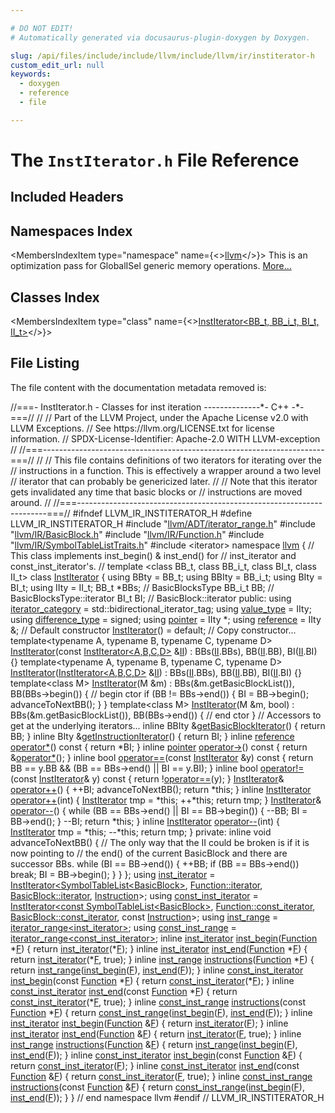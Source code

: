 ```yaml
---

# DO NOT EDIT!
# Automatically generated via docusaurus-plugin-doxygen by Doxygen.

slug: /api/files/include/include/llvm/include/llvm/ir/institerator-h
custom_edit_url: null
keywords:
  - doxygen
  - reference
  - file

---
```





# The `InstIterator.h` File Reference

<DoxygenPage pluginConfig={pluginConfig}>



## Included Headers

<IncludesList>
<IncludesListItem
  filePath="llvm/ADT/iterator_range.h"
  permalink="/docs/api/files/include/include/llvm/include/llvm/adt/iterator-range-h"
  isLocal="true" />
<IncludesListItem
  filePath="llvm/IR/BasicBlock.h"
  permalink="/docs/api/files/include/include/llvm/include/llvm/ir/basicblock-h"
  isLocal="true" />
<IncludesListItem
  filePath="llvm/IR/Function.h"
  permalink="/docs/api/files/include/include/llvm/include/llvm/ir/function-h"
  isLocal="true" />
<IncludesListItem
  filePath="llvm/IR/SymbolTableListTraits.h"
  permalink="/docs/api/files/include/include/llvm/include/llvm/ir/symboltablelisttraits-h"
  isLocal="true" />
<IncludesListItem
  filePath="iterator"
  permalink=""
  isLocal="false" />
</IncludesList>

## Namespaces Index

<MembersIndex>

<MembersIndexItem
  type="namespace"
  name={<><a href="/docs/api/namespaces/llvm">llvm</a></>}>
This is an optimization pass for GlobalISel generic memory operations. <a href="/docs/api/namespaces/llvm/#details">More...</a>
</MembersIndexItem>

</MembersIndex>

## Classes Index

<MembersIndex>

<MembersIndexItem
  type="class"
  name={<><a href="/docs/api/classes/llvm/institerator">InstIterator&lt;BB_t, BB_i_t, BI_t, II_t&gt;</a></>}>
</MembersIndexItem>

</MembersIndex>


## File Listing

The file content with the documentation metadata removed is:

<ProgramListing>

<Link id="l00001" /><CodeLine lineNumber="1"><span class="doxyHighlightComment">//===- InstIterator.h - Classes for inst iteration --------------&#42;- C++ -&#42;-===//</span></CodeLine>
<Link id="l00002" /><CodeLine lineNumber="2"><span class="doxyHighlightComment">//</span></CodeLine>
<Link id="l00003" /><CodeLine lineNumber="3"><span class="doxyHighlightComment">// Part of the LLVM Project, under the Apache License v2.0 with LLVM Exceptions.</span></CodeLine>
<Link id="l00004" /><CodeLine lineNumber="4"><span class="doxyHighlightComment">// See https://llvm.org/LICENSE.txt for license information.</span></CodeLine>
<Link id="l00005" /><CodeLine lineNumber="5"><span class="doxyHighlightComment">// SPDX-License-Identifier: Apache-2.0 WITH LLVM-exception</span></CodeLine>
<Link id="l00006" /><CodeLine lineNumber="6"><span class="doxyHighlightComment">//</span></CodeLine>
<Link id="l00007" /><CodeLine lineNumber="7"><span class="doxyHighlightComment">//===----------------------------------------------------------------------===//</span></CodeLine>
<Link id="l00008" /><CodeLine lineNumber="8"><span class="doxyHighlightComment">//</span></CodeLine>
<Link id="l00009" /><CodeLine lineNumber="9"><span class="doxyHighlightComment">// This file contains definitions of two iterators for iterating over the</span></CodeLine>
<Link id="l00010" /><CodeLine lineNumber="10"><span class="doxyHighlightComment">// instructions in a function.  This is effectively a wrapper around a two level</span></CodeLine>
<Link id="l00011" /><CodeLine lineNumber="11"><span class="doxyHighlightComment">// iterator that can probably be genericized later.</span></CodeLine>
<Link id="l00012" /><CodeLine lineNumber="12"><span class="doxyHighlightComment">//</span></CodeLine>
<Link id="l00013" /><CodeLine lineNumber="13"><span class="doxyHighlightComment">// Note that this iterator gets invalidated any time that basic blocks or</span></CodeLine>
<Link id="l00014" /><CodeLine lineNumber="14"><span class="doxyHighlightComment">// instructions are moved around.</span></CodeLine>
<Link id="l00015" /><CodeLine lineNumber="15"><span class="doxyHighlightComment">//</span></CodeLine>
<Link id="l00016" /><CodeLine lineNumber="16"><span class="doxyHighlightComment">//===----------------------------------------------------------------------===//</span></CodeLine>
<Link id="l00017" /><CodeLine lineNumber="17"></CodeLine>
<Link id="l00018" /><CodeLine lineNumber="18"><span class="doxyHighlightPreprocessor">#ifndef LLVM&#95;IR&#95;INSTITERATOR&#95;H</span></CodeLine>
<Link id="l00019" /><CodeLine lineNumber="19"><span class="doxyHighlightPreprocessor">#define LLVM&#95;IR&#95;INSTITERATOR&#95;H</span></CodeLine>
<Link id="l00020" /><CodeLine lineNumber="20"></CodeLine>
<Link id="l00021" /><CodeLine lineNumber="21"><span class="doxyHighlightPreprocessor">#include &quot;<a href="/docs/api/files/include/include/llvm/include/llvm/adt/iterator-range-h">llvm/ADT/iterator&#95;range.h</a>&quot;</span></CodeLine>
<Link id="l00022" /><CodeLine lineNumber="22"><span class="doxyHighlightPreprocessor">#include &quot;<a href="/docs/api/files/include/include/llvm/include/llvm/ir/basicblock-h">llvm/IR/BasicBlock.h</a>&quot;</span></CodeLine>
<Link id="l00023" /><CodeLine lineNumber="23"><span class="doxyHighlightPreprocessor">#include &quot;<a href="/docs/api/files/include/include/llvm/include/llvm/ir/function-h">llvm/IR/Function.h</a>&quot;</span></CodeLine>
<Link id="l00024" /><CodeLine lineNumber="24"><span class="doxyHighlightPreprocessor">#include &quot;<a href="/docs/api/files/include/include/llvm/include/llvm/ir/symboltablelisttraits-h">llvm/IR/SymbolTableListTraits.h</a>&quot;</span></CodeLine>
<Link id="l00025" /><CodeLine lineNumber="25"><span class="doxyHighlightPreprocessor">#include &lt;iterator&gt;</span></CodeLine>
<Link id="l00026" /><CodeLine lineNumber="26"></CodeLine>
<Link id="l00027" /><CodeLine lineNumber="27"><span class="doxyHighlightKeyword">namespace </span><span class="doxyHighlight"><a href="/docs/api/namespaces/llvm">llvm</a> &#123;</span></CodeLine>
<Link id="l00028" /><CodeLine lineNumber="28"></CodeLine>
<Link id="l00029" /><CodeLine lineNumber="29"><span class="doxyHighlightComment">// This class implements inst&#95;begin() &amp; inst&#95;end() for</span></CodeLine>
<Link id="l00030" /><CodeLine lineNumber="30"><span class="doxyHighlightComment">// inst&#95;iterator and const&#95;inst&#95;iterator&#39;s.</span></CodeLine>
<Link id="l00031" /><CodeLine lineNumber="31"><span class="doxyHighlightComment">//</span></CodeLine>
<Link id="l00032" /><CodeLine lineNumber="32" lineLink="/docs/api/classes/llvm/institerator"><span class="doxyHighlightKeyword">template</span><span class="doxyHighlight"> &lt;</span><span class="doxyHighlightKeyword">class</span><span class="doxyHighlight"> BB&#95;t, </span><span class="doxyHighlightKeyword">class</span><span class="doxyHighlight"> BB&#95;i&#95;t, </span><span class="doxyHighlightKeyword">class</span><span class="doxyHighlight"> BI&#95;t, </span><span class="doxyHighlightKeyword">class</span><span class="doxyHighlight"> II&#95;t&gt; </span><span class="doxyHighlightKeyword">class </span><span class="doxyHighlight"><a href="/docs/api/classes/llvm/institerator/#aed2af28a8c6ca413094f5ae77f9434ec">InstIterator</a> &#123;</span></CodeLine>
<Link id="l00033" /><CodeLine lineNumber="33"><span class="doxyHighlight">  </span><span class="doxyHighlightKeyword">using </span><span class="doxyHighlight">BBty = BB&#95;t;</span></CodeLine>
<Link id="l00034" /><CodeLine lineNumber="34"><span class="doxyHighlight">  </span><span class="doxyHighlightKeyword">using </span><span class="doxyHighlight">BBIty = BB&#95;i&#95;t;</span></CodeLine>
<Link id="l00035" /><CodeLine lineNumber="35"><span class="doxyHighlight">  </span><span class="doxyHighlightKeyword">using </span><span class="doxyHighlight">BIty = BI&#95;t;</span></CodeLine>
<Link id="l00036" /><CodeLine lineNumber="36"><span class="doxyHighlight">  </span><span class="doxyHighlightKeyword">using </span><span class="doxyHighlight">IIty = II&#95;t;</span></CodeLine>
<Link id="l00037" /><CodeLine lineNumber="37"><span class="doxyHighlight">  BB&#95;t &#42;BBs; </span><span class="doxyHighlightComment">// BasicBlocksType</span></CodeLine>
<Link id="l00038" /><CodeLine lineNumber="38"><span class="doxyHighlight">  BB&#95;i&#95;t BB; </span><span class="doxyHighlightComment">// BasicBlocksType::iterator</span></CodeLine>
<Link id="l00039" /><CodeLine lineNumber="39"><span class="doxyHighlight">  BI&#95;t BI;   </span><span class="doxyHighlightComment">// BasicBlock::iterator</span></CodeLine>
<Link id="l00040" /><CodeLine lineNumber="40"></CodeLine>
<Link id="l00041" /><CodeLine lineNumber="41"><span class="doxyHighlightKeyword">public</span><span class="doxyHighlight">:</span></CodeLine>
<Link id="l00042" /><CodeLine lineNumber="42" lineLink="/docs/api/classes/llvm/institerator/#a873e56e4b84c9519b3c34066315f5f09"><span class="doxyHighlight">  </span><span class="doxyHighlightKeyword">using </span><span class="doxyHighlight"><a href="/docs/api/classes/llvm/institerator/#a873e56e4b84c9519b3c34066315f5f09">iterator&#95;category</a> = std::bidirectional&#95;iterator&#95;tag;</span></CodeLine>
<Link id="l00043" /><CodeLine lineNumber="43" lineLink="/docs/api/classes/llvm/institerator/#a9b1d0ccf05e94008cc30965f58a890df"><span class="doxyHighlight">  </span><span class="doxyHighlightKeyword">using </span><span class="doxyHighlight"><a href="/docs/api/classes/llvm/institerator/#a9b1d0ccf05e94008cc30965f58a890df">value&#95;type</a> = IIty;</span></CodeLine>
<Link id="l00044" /><CodeLine lineNumber="44" lineLink="/docs/api/classes/llvm/institerator/#a810829f348523b46a4101bb325f7e0ef"><span class="doxyHighlight">  </span><span class="doxyHighlightKeyword">using </span><span class="doxyHighlight"><a href="/docs/api/classes/llvm/institerator/#a810829f348523b46a4101bb325f7e0ef">difference&#95;type</a> = signed;</span></CodeLine>
<Link id="l00045" /><CodeLine lineNumber="45" lineLink="/docs/api/classes/llvm/institerator/#ac1aaea34f17aa5797b26e92835037dd0"><span class="doxyHighlight">  </span><span class="doxyHighlightKeyword">using </span><span class="doxyHighlight"><a href="/docs/api/classes/llvm/institerator/#ac1aaea34f17aa5797b26e92835037dd0">pointer</a> = IIty &#42;;</span></CodeLine>
<Link id="l00046" /><CodeLine lineNumber="46" lineLink="/docs/api/classes/llvm/institerator/#a83407827f4c3097c7fc27efcab353cc7"><span class="doxyHighlight">  </span><span class="doxyHighlightKeyword">using </span><span class="doxyHighlight"><a href="/docs/api/classes/llvm/institerator/#a83407827f4c3097c7fc27efcab353cc7">reference</a> = IIty &amp;;</span></CodeLine>
<Link id="l00047" /><CodeLine lineNumber="47"></CodeLine>
<Link id="l00048" /><CodeLine lineNumber="48"><span class="doxyHighlight">  </span><span class="doxyHighlightComment">// Default constructor</span></CodeLine>
<Link id="l00049" /><CodeLine lineNumber="49" lineLink="/docs/api/classes/llvm/institerator/#aed2af28a8c6ca413094f5ae77f9434ec"><span class="doxyHighlight">  <a href="/docs/api/classes/llvm/institerator/#aed2af28a8c6ca413094f5ae77f9434ec">InstIterator</a>() = </span><span class="doxyHighlightKeywordFlow">default</span><span class="doxyHighlight">;</span></CodeLine>
<Link id="l00050" /><CodeLine lineNumber="50"></CodeLine>
<Link id="l00051" /><CodeLine lineNumber="51"><span class="doxyHighlight">  </span><span class="doxyHighlightComment">// Copy constructor...</span></CodeLine>
<Link id="l00052" /><CodeLine lineNumber="52"><span class="doxyHighlight">  </span><span class="doxyHighlightKeyword">template</span><span class="doxyHighlight">&lt;</span><span class="doxyHighlightKeyword">typename</span><span class="doxyHighlight"> A, </span><span class="doxyHighlightKeyword">typename</span><span class="doxyHighlight"> B, </span><span class="doxyHighlightKeyword">typename</span><span class="doxyHighlight"> C, </span><span class="doxyHighlightKeyword">typename</span><span class="doxyHighlight"> D&gt;</span></CodeLine>
<Link id="l00053" /><CodeLine lineNumber="53" lineLink="/docs/api/classes/llvm/institerator/#a2363a3d84960f305bf78d88203be80ad"><span class="doxyHighlight">  <a href="/docs/api/classes/llvm/institerator/#a2363a3d84960f305bf78d88203be80ad">InstIterator</a>(</span><span class="doxyHighlightKeyword">const</span><span class="doxyHighlight"> <a href="/docs/api/classes/llvm/institerator/#aed2af28a8c6ca413094f5ae77f9434ec">InstIterator&lt;A,B,C,D&gt;</a> &amp;<a href="/docs/api/files/lib/lib/target/lib/target/nvptx/nvvmintrrange-cpp/#ac5804672fc0850438d63caec770647f8">II</a>)</span></CodeLine>
<Link id="l00054" /><CodeLine lineNumber="54"><span class="doxyHighlight">    : BBs(<a href="/docs/api/files/lib/lib/target/lib/target/nvptx/nvvmintrrange-cpp/#ac5804672fc0850438d63caec770647f8">II</a>.BBs), BB(<a href="/docs/api/files/lib/lib/target/lib/target/nvptx/nvvmintrrange-cpp/#ac5804672fc0850438d63caec770647f8">II</a>.BB), BI(<a href="/docs/api/files/lib/lib/target/lib/target/nvptx/nvvmintrrange-cpp/#ac5804672fc0850438d63caec770647f8">II</a>.BI) &#123;&#125;</span></CodeLine>
<Link id="l00055" /><CodeLine lineNumber="55"></CodeLine>
<Link id="l00056" /><CodeLine lineNumber="56"><span class="doxyHighlight">  </span><span class="doxyHighlightKeyword">template</span><span class="doxyHighlight">&lt;</span><span class="doxyHighlightKeyword">typename</span><span class="doxyHighlight"> A, </span><span class="doxyHighlightKeyword">typename</span><span class="doxyHighlight"> B, </span><span class="doxyHighlightKeyword">typename</span><span class="doxyHighlight"> C, </span><span class="doxyHighlightKeyword">typename</span><span class="doxyHighlight"> D&gt;</span></CodeLine>
<Link id="l00057" /><CodeLine lineNumber="57" lineLink="/docs/api/classes/llvm/institerator/#aabec9bcdbf28fd58fb449bf79184b383"><span class="doxyHighlight">  <a href="/docs/api/classes/llvm/institerator/#aabec9bcdbf28fd58fb449bf79184b383">InstIterator</a>(<a href="/docs/api/classes/llvm/institerator/#aed2af28a8c6ca413094f5ae77f9434ec">InstIterator&lt;A,B,C,D&gt;</a> &amp;<a href="/docs/api/files/lib/lib/target/lib/target/nvptx/nvvmintrrange-cpp/#ac5804672fc0850438d63caec770647f8">II</a>)</span></CodeLine>
<Link id="l00058" /><CodeLine lineNumber="58"><span class="doxyHighlight">    : BBs(<a href="/docs/api/files/lib/lib/target/lib/target/nvptx/nvvmintrrange-cpp/#ac5804672fc0850438d63caec770647f8">II</a>.BBs), BB(<a href="/docs/api/files/lib/lib/target/lib/target/nvptx/nvvmintrrange-cpp/#ac5804672fc0850438d63caec770647f8">II</a>.BB), BI(<a href="/docs/api/files/lib/lib/target/lib/target/nvptx/nvvmintrrange-cpp/#ac5804672fc0850438d63caec770647f8">II</a>.BI) &#123;&#125;</span></CodeLine>
<Link id="l00059" /><CodeLine lineNumber="59"></CodeLine>
<Link id="l00060" /><CodeLine lineNumber="60" lineLink="/docs/api/classes/llvm/institerator/#a66afa3d2430036bbddd90922073e2e0b"><span class="doxyHighlight">  </span><span class="doxyHighlightKeyword">template</span><span class="doxyHighlight">&lt;</span><span class="doxyHighlightKeyword">class</span><span class="doxyHighlight"> M&gt; <a href="/docs/api/classes/llvm/institerator/#a66afa3d2430036bbddd90922073e2e0b">InstIterator</a>(M &amp;m)</span></CodeLine>
<Link id="l00061" /><CodeLine lineNumber="61"><span class="doxyHighlight">    : BBs(&amp;m.getBasicBlockList()), BB(BBs-&gt;begin()) &#123;    </span><span class="doxyHighlightComment">// begin ctor</span></CodeLine>
<Link id="l00062" /><CodeLine lineNumber="62"><span class="doxyHighlight">    </span><span class="doxyHighlightKeywordFlow">if</span><span class="doxyHighlight"> (BB != BBs-&gt;end()) &#123;</span></CodeLine>
<Link id="l00063" /><CodeLine lineNumber="63"><span class="doxyHighlight">      BI = BB-&gt;begin();</span></CodeLine>
<Link id="l00064" /><CodeLine lineNumber="64"><span class="doxyHighlight">      advanceToNextBB();</span></CodeLine>
<Link id="l00065" /><CodeLine lineNumber="65"><span class="doxyHighlight">    &#125;</span></CodeLine>
<Link id="l00066" /><CodeLine lineNumber="66"><span class="doxyHighlight">  &#125;</span></CodeLine>
<Link id="l00067" /><CodeLine lineNumber="67"></CodeLine>
<Link id="l00068" /><CodeLine lineNumber="68" lineLink="/docs/api/classes/llvm/institerator/#a58e905fd94a85bf9e45be043d48a83ac"><span class="doxyHighlight">  </span><span class="doxyHighlightKeyword">template</span><span class="doxyHighlight">&lt;</span><span class="doxyHighlightKeyword">class</span><span class="doxyHighlight"> M&gt; <a href="/docs/api/classes/llvm/institerator/#a58e905fd94a85bf9e45be043d48a83ac">InstIterator</a>(M &amp;m, </span><span class="doxyHighlightKeywordType">bool</span><span class="doxyHighlight">)</span></CodeLine>
<Link id="l00069" /><CodeLine lineNumber="69"><span class="doxyHighlight">    : BBs(&amp;m.getBasicBlockList()), BB(BBs-&gt;end()) &#123;    </span><span class="doxyHighlightComment">// end ctor</span></CodeLine>
<Link id="l00070" /><CodeLine lineNumber="70"><span class="doxyHighlight">  &#125;</span></CodeLine>
<Link id="l00071" /><CodeLine lineNumber="71"></CodeLine>
<Link id="l00072" /><CodeLine lineNumber="72"><span class="doxyHighlight">  </span><span class="doxyHighlightComment">// Accessors to get at the underlying iterators...</span></CodeLine>
<Link id="l00073" /><CodeLine lineNumber="73" lineLink="/docs/api/classes/llvm/institerator/#ab2213eb5902f7e6bafd336ff5653b83c"><span class="doxyHighlight">  </span><span class="doxyHighlightKeyword">inline</span><span class="doxyHighlight"> BBIty &amp;<a href="/docs/api/classes/llvm/institerator/#ab2213eb5902f7e6bafd336ff5653b83c">getBasicBlockIterator</a>()  &#123; </span><span class="doxyHighlightKeywordFlow">return</span><span class="doxyHighlight"> BB; &#125;</span></CodeLine>
<Link id="l00074" /><CodeLine lineNumber="74" lineLink="/docs/api/classes/llvm/institerator/#ab179fcfbe78d52fc1c3f7d78ef796cbb"><span class="doxyHighlight">  </span><span class="doxyHighlightKeyword">inline</span><span class="doxyHighlight"> BIty  &amp;<a href="/docs/api/classes/llvm/institerator/#ab179fcfbe78d52fc1c3f7d78ef796cbb">getInstructionIterator</a>() &#123; </span><span class="doxyHighlightKeywordFlow">return</span><span class="doxyHighlight"> BI; &#125;</span></CodeLine>
<Link id="l00075" /><CodeLine lineNumber="75"></CodeLine>
<Link id="l00076" /><CodeLine lineNumber="76" lineLink="/docs/api/classes/llvm/institerator/#a0e6fc63f5ad5ba50cd9c949567863b63"><span class="doxyHighlight">  </span><span class="doxyHighlightKeyword">inline</span><span class="doxyHighlight"> <a href="/docs/api/classes/llvm/institerator/#a83407827f4c3097c7fc27efcab353cc7">reference</a> <a href="/docs/api/classes/llvm/institerator/#a0e6fc63f5ad5ba50cd9c949567863b63">operator&#42;</a>()</span><span class="doxyHighlightKeyword">  const </span><span class="doxyHighlight">&#123; </span><span class="doxyHighlightKeywordFlow">return</span><span class="doxyHighlight"> &#42;BI; &#125;</span></CodeLine>
<Link id="l00077" /><CodeLine lineNumber="77" lineLink="/docs/api/classes/llvm/institerator/#ad87e54c778b01663bdc2e6464c64b223"><span class="doxyHighlight">  </span><span class="doxyHighlightKeyword">inline</span><span class="doxyHighlight"> <a href="/docs/api/classes/llvm/institerator/#ac1aaea34f17aa5797b26e92835037dd0">pointer</a> <a href="/docs/api/classes/llvm/institerator/#ad87e54c778b01663bdc2e6464c64b223">operator-&gt;</a>()</span><span class="doxyHighlightKeyword"> const </span><span class="doxyHighlight">&#123; </span><span class="doxyHighlightKeywordFlow">return</span><span class="doxyHighlight"> &amp;<a href="/docs/api/classes/llvm/institerator/#a0e6fc63f5ad5ba50cd9c949567863b63">operator&#42;</a>(); &#125;</span></CodeLine>
<Link id="l00078" /><CodeLine lineNumber="78"></CodeLine>
<Link id="l00079" /><CodeLine lineNumber="79" lineLink="/docs/api/classes/llvm/institerator/#a5b734d11d315604a56be52581ce9d740"><span class="doxyHighlight">  </span><span class="doxyHighlightKeyword">inline</span><span class="doxyHighlight"> </span><span class="doxyHighlightKeywordType">bool</span><span class="doxyHighlight"> <a href="/docs/api/classes/llvm/institerator/#a5b734d11d315604a56be52581ce9d740">operator==</a>(</span><span class="doxyHighlightKeyword">const</span><span class="doxyHighlight"> <a href="/docs/api/classes/llvm/institerator/#aed2af28a8c6ca413094f5ae77f9434ec">InstIterator</a> &amp;y)</span><span class="doxyHighlightKeyword"> const </span><span class="doxyHighlight">&#123;</span></CodeLine>
<Link id="l00080" /><CodeLine lineNumber="80"><span class="doxyHighlight">    </span><span class="doxyHighlightKeywordFlow">return</span><span class="doxyHighlight"> BB == y.BB &amp;&amp; (BB == BBs-&gt;end() || BI == y.BI);</span></CodeLine>
<Link id="l00081" /><CodeLine lineNumber="81"><span class="doxyHighlight">  &#125;</span></CodeLine>
<Link id="l00082" /><CodeLine lineNumber="82" lineLink="/docs/api/classes/llvm/institerator/#a57dc9dc91643936b2bd4130a7a8a9eb6"><span class="doxyHighlight">  </span><span class="doxyHighlightKeyword">inline</span><span class="doxyHighlight"> </span><span class="doxyHighlightKeywordType">bool</span><span class="doxyHighlight"> <a href="/docs/api/classes/llvm/institerator/#a57dc9dc91643936b2bd4130a7a8a9eb6">operator!=</a>(</span><span class="doxyHighlightKeyword">const</span><span class="doxyHighlight"> <a href="/docs/api/classes/llvm/institerator/#aed2af28a8c6ca413094f5ae77f9434ec">InstIterator</a>&amp; y)</span><span class="doxyHighlightKeyword"> const </span><span class="doxyHighlight">&#123;</span></CodeLine>
<Link id="l00083" /><CodeLine lineNumber="83"><span class="doxyHighlight">    </span><span class="doxyHighlightKeywordFlow">return</span><span class="doxyHighlight"> !<a href="/docs/api/classes/llvm/institerator/#a5b734d11d315604a56be52581ce9d740">operator==</a>(y);</span></CodeLine>
<Link id="l00084" /><CodeLine lineNumber="84"><span class="doxyHighlight">  &#125;</span></CodeLine>
<Link id="l00085" /><CodeLine lineNumber="85"></CodeLine>
<Link id="l00086" /><CodeLine lineNumber="86" lineLink="/docs/api/classes/llvm/institerator/#a0e3cae9d86a510960c5cb2c08be77878"><span class="doxyHighlight">  <a href="/docs/api/classes/llvm/institerator/#aed2af28a8c6ca413094f5ae77f9434ec">InstIterator</a>&amp; <a href="/docs/api/classes/llvm/institerator/#a0e3cae9d86a510960c5cb2c08be77878">operator++</a>() &#123;</span></CodeLine>
<Link id="l00087" /><CodeLine lineNumber="87"><span class="doxyHighlight">    ++BI;</span></CodeLine>
<Link id="l00088" /><CodeLine lineNumber="88"><span class="doxyHighlight">    advanceToNextBB();</span></CodeLine>
<Link id="l00089" /><CodeLine lineNumber="89"><span class="doxyHighlight">    </span><span class="doxyHighlightKeywordFlow">return</span><span class="doxyHighlight"> &#42;</span><span class="doxyHighlightKeyword">this</span><span class="doxyHighlight">;</span></CodeLine>
<Link id="l00090" /><CodeLine lineNumber="90"><span class="doxyHighlight">  &#125;</span></CodeLine>
<Link id="l00091" /><CodeLine lineNumber="91" lineLink="/docs/api/classes/llvm/institerator/#a7ff0147509ab53060011359587a6e6c0"><span class="doxyHighlight">  </span><span class="doxyHighlightKeyword">inline</span><span class="doxyHighlight"> <a href="/docs/api/classes/llvm/institerator/#aed2af28a8c6ca413094f5ae77f9434ec">InstIterator</a> <a href="/docs/api/classes/llvm/institerator/#a7ff0147509ab53060011359587a6e6c0">operator++</a>(</span><span class="doxyHighlightKeywordType">int</span><span class="doxyHighlight">) &#123;</span></CodeLine>
<Link id="l00092" /><CodeLine lineNumber="92"><span class="doxyHighlight">    <a href="/docs/api/classes/llvm/institerator/#aed2af28a8c6ca413094f5ae77f9434ec">InstIterator</a> tmp = &#42;</span><span class="doxyHighlightKeyword">this</span><span class="doxyHighlight">; ++&#42;</span><span class="doxyHighlightKeyword">this</span><span class="doxyHighlight">; </span><span class="doxyHighlightKeywordFlow">return</span><span class="doxyHighlight"> tmp;</span></CodeLine>
<Link id="l00093" /><CodeLine lineNumber="93"><span class="doxyHighlight">  &#125;</span></CodeLine>
<Link id="l00094" /><CodeLine lineNumber="94"></CodeLine>
<Link id="l00095" /><CodeLine lineNumber="95" lineLink="/docs/api/classes/llvm/institerator/#a20ee59cebfff015f7cdc0d7e4ea35c6d"><span class="doxyHighlight">  <a href="/docs/api/classes/llvm/institerator/#aed2af28a8c6ca413094f5ae77f9434ec">InstIterator</a>&amp; <a href="/docs/api/classes/llvm/institerator/#a20ee59cebfff015f7cdc0d7e4ea35c6d">operator--</a>() &#123;</span></CodeLine>
<Link id="l00096" /><CodeLine lineNumber="96"><span class="doxyHighlight">    </span><span class="doxyHighlightKeywordFlow">while</span><span class="doxyHighlight"> (BB == BBs-&gt;end() || BI == BB-&gt;begin()) &#123;</span></CodeLine>
<Link id="l00097" /><CodeLine lineNumber="97"><span class="doxyHighlight">      --BB;</span></CodeLine>
<Link id="l00098" /><CodeLine lineNumber="98"><span class="doxyHighlight">      BI = BB-&gt;end();</span></CodeLine>
<Link id="l00099" /><CodeLine lineNumber="99"><span class="doxyHighlight">    &#125;</span></CodeLine>
<Link id="l00100" /><CodeLine lineNumber="100"><span class="doxyHighlight">    --BI;</span></CodeLine>
<Link id="l00101" /><CodeLine lineNumber="101"><span class="doxyHighlight">    </span><span class="doxyHighlightKeywordFlow">return</span><span class="doxyHighlight"> &#42;</span><span class="doxyHighlightKeyword">this</span><span class="doxyHighlight">;</span></CodeLine>
<Link id="l00102" /><CodeLine lineNumber="102"><span class="doxyHighlight">  &#125;</span></CodeLine>
<Link id="l00103" /><CodeLine lineNumber="103" lineLink="/docs/api/classes/llvm/institerator/#aaeaabe21ed287afb6b93bf6fe46e3c01"><span class="doxyHighlight">  </span><span class="doxyHighlightKeyword">inline</span><span class="doxyHighlight"> <a href="/docs/api/classes/llvm/institerator/#aed2af28a8c6ca413094f5ae77f9434ec">InstIterator</a> <a href="/docs/api/classes/llvm/institerator/#aaeaabe21ed287afb6b93bf6fe46e3c01">operator--</a>(</span><span class="doxyHighlightKeywordType">int</span><span class="doxyHighlight">) &#123;</span></CodeLine>
<Link id="l00104" /><CodeLine lineNumber="104"><span class="doxyHighlight">    <a href="/docs/api/classes/llvm/institerator/#aed2af28a8c6ca413094f5ae77f9434ec">InstIterator</a> tmp = &#42;</span><span class="doxyHighlightKeyword">this</span><span class="doxyHighlight">; --&#42;</span><span class="doxyHighlightKeyword">this</span><span class="doxyHighlight">; </span><span class="doxyHighlightKeywordFlow">return</span><span class="doxyHighlight"> tmp;</span></CodeLine>
<Link id="l00105" /><CodeLine lineNumber="105"><span class="doxyHighlight">  &#125;</span></CodeLine>
<Link id="l00106" /><CodeLine lineNumber="106"></CodeLine>
<Link id="l00107" /><CodeLine lineNumber="107"><span class="doxyHighlightKeyword">private</span><span class="doxyHighlight">:</span></CodeLine>
<Link id="l00108" /><CodeLine lineNumber="108"><span class="doxyHighlight">  </span><span class="doxyHighlightKeyword">inline</span><span class="doxyHighlight"> </span><span class="doxyHighlightKeywordType">void</span><span class="doxyHighlight"> advanceToNextBB() &#123;</span></CodeLine>
<Link id="l00109" /><CodeLine lineNumber="109"><span class="doxyHighlight">    </span><span class="doxyHighlightComment">// The only way that the II could be broken is if it is now pointing to</span></CodeLine>
<Link id="l00110" /><CodeLine lineNumber="110"><span class="doxyHighlight">    </span><span class="doxyHighlightComment">// the end() of the current BasicBlock and there are successor BBs.</span></CodeLine>
<Link id="l00111" /><CodeLine lineNumber="111"><span class="doxyHighlight">    </span><span class="doxyHighlightKeywordFlow">while</span><span class="doxyHighlight"> (BI == BB-&gt;end()) &#123;</span></CodeLine>
<Link id="l00112" /><CodeLine lineNumber="112"><span class="doxyHighlight">      ++BB;</span></CodeLine>
<Link id="l00113" /><CodeLine lineNumber="113"><span class="doxyHighlight">      </span><span class="doxyHighlightKeywordFlow">if</span><span class="doxyHighlight"> (BB == BBs-&gt;end()) </span><span class="doxyHighlightKeywordFlow">break</span><span class="doxyHighlight">;</span></CodeLine>
<Link id="l00114" /><CodeLine lineNumber="114"><span class="doxyHighlight">      BI = BB-&gt;begin();</span></CodeLine>
<Link id="l00115" /><CodeLine lineNumber="115"><span class="doxyHighlight">    &#125;</span></CodeLine>
<Link id="l00116" /><CodeLine lineNumber="116"><span class="doxyHighlight">  &#125;</span></CodeLine>
<Link id="l00117" /><CodeLine lineNumber="117"><span class="doxyHighlight">&#125;;</span></CodeLine>
<Link id="l00118" /><CodeLine lineNumber="118"></CodeLine>
<Link id="l00119" /><CodeLine lineNumber="119" lineLink="/docs/api/namespaces/llvm/#a0c27cc387928f22d241825cf0fb67ade"><span class="doxyHighlightKeyword">using </span><span class="doxyHighlight"><a href="/docs/api/namespaces/llvm/#a0c27cc387928f22d241825cf0fb67ade">inst&#95;iterator</a> =</span></CodeLine>
<Link id="l00120" /><CodeLine lineNumber="120"><span class="doxyHighlight">    <a href="/docs/api/classes/llvm/institerator">InstIterator&lt;SymbolTableList&lt;BasicBlock&gt;</a>, <a href="/docs/api/classes/llvm/function/#a19595c245bd2e3eefa93ce22db5ad15f">Function::iterator</a>,</span></CodeLine>
<Link id="l00121" /><CodeLine lineNumber="121"><span class="doxyHighlight">                 <a href="/docs/api/classes/llvm/basicblock/#a98c0a84a5dfa8bce341c829709f171e5">BasicBlock::iterator</a>, <a href="/docs/api/classes/llvm/instruction">Instruction</a>&gt;;</span></CodeLine>
<Link id="l00122" /><CodeLine lineNumber="122" lineLink="/docs/api/namespaces/llvm/#a87e22793378937071887aba4cafc921c"><span class="doxyHighlightKeyword">using </span><span class="doxyHighlight"><a href="/docs/api/namespaces/llvm/#a87e22793378937071887aba4cafc921c">const&#95;inst&#95;iterator</a> =</span></CodeLine>
<Link id="l00123" /><CodeLine lineNumber="123"><span class="doxyHighlight">    <a href="/docs/api/classes/llvm/institerator">InstIterator&lt;const SymbolTableList&lt;BasicBlock&gt;</a>,</span></CodeLine>
<Link id="l00124" /><CodeLine lineNumber="124"><span class="doxyHighlight">                 <a href="/docs/api/classes/llvm/function/#a7e04cb9e3897c6b3b5ae22349695fa69">Function::const&#95;iterator</a>, <a href="/docs/api/classes/llvm/basicblock/#a42a7d51fdde6913db72d098356c2c019">BasicBlock::const&#95;iterator</a>,</span></CodeLine>
<Link id="l00125" /><CodeLine lineNumber="125"><span class="doxyHighlight">                 </span><span class="doxyHighlightKeyword">const</span><span class="doxyHighlight"> <a href="/docs/api/classes/llvm/instruction">Instruction</a>&gt;;</span></CodeLine>
<Link id="l00126" /><CodeLine lineNumber="126" lineLink="/docs/api/namespaces/llvm/#a969cc817a9cb4bb54840374af41bf092"><span class="doxyHighlightKeyword">using </span><span class="doxyHighlight"><a href="/docs/api/namespaces/llvm/#a969cc817a9cb4bb54840374af41bf092">inst&#95;range</a> = <a href="/docs/api/classes/llvm/iterator-range">iterator&#95;range&lt;inst&#95;iterator&gt;</a>;</span></CodeLine>
<Link id="l00127" /><CodeLine lineNumber="127" lineLink="/docs/api/namespaces/llvm/#a6cb7d29eaea0be469746aab1e03f3a33"><span class="doxyHighlightKeyword">using </span><span class="doxyHighlight"><a href="/docs/api/namespaces/llvm/#a6cb7d29eaea0be469746aab1e03f3a33">const&#95;inst&#95;range</a> = <a href="/docs/api/classes/llvm/iterator-range">iterator&#95;range&lt;const&#95;inst&#95;iterator&gt;</a>;</span></CodeLine>
<Link id="l00128" /><CodeLine lineNumber="128"></CodeLine>
<Link id="l00129" /><CodeLine lineNumber="129" lineLink="/docs/api/namespaces/llvm/#a49a219f3fe3d7a6cc07c49a1ea766d6d"><span class="doxyHighlightKeyword">inline</span><span class="doxyHighlight"> <a href="/docs/api/namespaces/llvm/#a0c27cc387928f22d241825cf0fb67ade">inst&#95;iterator</a> <a href="/docs/api/namespaces/llvm/#a49a219f3fe3d7a6cc07c49a1ea766d6d">inst&#95;begin</a>(<a href="/docs/api/classes/llvm/function">Function</a> &#42;<a href="/docs/api/files/lib/lib/support/md5-cpp/#a96d73bbd7af15cb1fc38c3f4a3bd82e9">F</a>) &#123; </span><span class="doxyHighlightKeywordFlow">return</span><span class="doxyHighlight"> <a href="/docs/api/namespaces/llvm/#a0c27cc387928f22d241825cf0fb67ade">inst&#95;iterator</a>(&#42;<a href="/docs/api/files/lib/lib/support/md5-cpp/#a96d73bbd7af15cb1fc38c3f4a3bd82e9">F</a>); &#125;</span></CodeLine>
<Link id="l00130" /><CodeLine lineNumber="130" lineLink="/docs/api/namespaces/llvm/#a945cded5463e0ccd3cf5a6ac80542a94"><span class="doxyHighlightKeyword">inline</span><span class="doxyHighlight"> <a href="/docs/api/namespaces/llvm/#a0c27cc387928f22d241825cf0fb67ade">inst&#95;iterator</a> <a href="/docs/api/namespaces/llvm/#a945cded5463e0ccd3cf5a6ac80542a94">inst&#95;end</a>(<a href="/docs/api/classes/llvm/function">Function</a> &#42;<a href="/docs/api/files/lib/lib/support/md5-cpp/#a96d73bbd7af15cb1fc38c3f4a3bd82e9">F</a>)   &#123; </span><span class="doxyHighlightKeywordFlow">return</span><span class="doxyHighlight"> <a href="/docs/api/namespaces/llvm/#a0c27cc387928f22d241825cf0fb67ade">inst&#95;iterator</a>(&#42;<a href="/docs/api/files/lib/lib/support/md5-cpp/#a96d73bbd7af15cb1fc38c3f4a3bd82e9">F</a>, </span><span class="doxyHighlightKeyword">true</span><span class="doxyHighlight">); &#125;</span></CodeLine>
<Link id="l00131" /><CodeLine lineNumber="131" lineLink="/docs/api/namespaces/llvm/#a7e3e687ddfdcbacd404bcf17b917dd88"><span class="doxyHighlightKeyword">inline</span><span class="doxyHighlight"> <a href="/docs/api/namespaces/llvm/#a969cc817a9cb4bb54840374af41bf092">inst&#95;range</a> <a href="/docs/api/files/lib/lib/codegen/atomicexpandpass-cpp/#a1bcc06b1cb86bd0ea08f33323190bdaa">instructions</a>(<a href="/docs/api/classes/llvm/function">Function</a> &#42;<a href="/docs/api/files/lib/lib/support/md5-cpp/#a96d73bbd7af15cb1fc38c3f4a3bd82e9">F</a>) &#123;</span></CodeLine>
<Link id="l00132" /><CodeLine lineNumber="132"><span class="doxyHighlight">  </span><span class="doxyHighlightKeywordFlow">return</span><span class="doxyHighlight"> <a href="/docs/api/namespaces/llvm/#a969cc817a9cb4bb54840374af41bf092">inst&#95;range</a>(<a href="/docs/api/namespaces/llvm/#a49a219f3fe3d7a6cc07c49a1ea766d6d">inst&#95;begin</a>(<a href="/docs/api/files/lib/lib/support/md5-cpp/#a96d73bbd7af15cb1fc38c3f4a3bd82e9">F</a>), <a href="/docs/api/namespaces/llvm/#a945cded5463e0ccd3cf5a6ac80542a94">inst&#95;end</a>(<a href="/docs/api/files/lib/lib/support/md5-cpp/#a96d73bbd7af15cb1fc38c3f4a3bd82e9">F</a>));</span></CodeLine>
<Link id="l00133" /><CodeLine lineNumber="133"><span class="doxyHighlight">&#125;</span></CodeLine>
<Link id="l00134" /><CodeLine lineNumber="134" lineLink="/docs/api/namespaces/llvm/#ab989bf5cc56a1cd9586c0cd4baa59ec0"><span class="doxyHighlightKeyword">inline</span><span class="doxyHighlight"> <a href="/docs/api/namespaces/llvm/#a87e22793378937071887aba4cafc921c">const&#95;inst&#95;iterator</a> <a href="/docs/api/namespaces/llvm/#a49a219f3fe3d7a6cc07c49a1ea766d6d">inst&#95;begin</a>(</span><span class="doxyHighlightKeyword">const</span><span class="doxyHighlight"> <a href="/docs/api/classes/llvm/function">Function</a> &#42;<a href="/docs/api/files/lib/lib/support/md5-cpp/#a96d73bbd7af15cb1fc38c3f4a3bd82e9">F</a>) &#123;</span></CodeLine>
<Link id="l00135" /><CodeLine lineNumber="135"><span class="doxyHighlight">  </span><span class="doxyHighlightKeywordFlow">return</span><span class="doxyHighlight"> <a href="/docs/api/namespaces/llvm/#a87e22793378937071887aba4cafc921c">const&#95;inst&#95;iterator</a>(&#42;<a href="/docs/api/files/lib/lib/support/md5-cpp/#a96d73bbd7af15cb1fc38c3f4a3bd82e9">F</a>);</span></CodeLine>
<Link id="l00136" /><CodeLine lineNumber="136"><span class="doxyHighlight">&#125;</span></CodeLine>
<Link id="l00137" /><CodeLine lineNumber="137" lineLink="/docs/api/namespaces/llvm/#a374fa08d10db1b9012d7e3534377f976"><span class="doxyHighlightKeyword">inline</span><span class="doxyHighlight"> <a href="/docs/api/namespaces/llvm/#a87e22793378937071887aba4cafc921c">const&#95;inst&#95;iterator</a> <a href="/docs/api/namespaces/llvm/#a945cded5463e0ccd3cf5a6ac80542a94">inst&#95;end</a>(</span><span class="doxyHighlightKeyword">const</span><span class="doxyHighlight"> <a href="/docs/api/classes/llvm/function">Function</a> &#42;<a href="/docs/api/files/lib/lib/support/md5-cpp/#a96d73bbd7af15cb1fc38c3f4a3bd82e9">F</a>) &#123;</span></CodeLine>
<Link id="l00138" /><CodeLine lineNumber="138"><span class="doxyHighlight">  </span><span class="doxyHighlightKeywordFlow">return</span><span class="doxyHighlight"> <a href="/docs/api/namespaces/llvm/#a87e22793378937071887aba4cafc921c">const&#95;inst&#95;iterator</a>(&#42;<a href="/docs/api/files/lib/lib/support/md5-cpp/#a96d73bbd7af15cb1fc38c3f4a3bd82e9">F</a>, </span><span class="doxyHighlightKeyword">true</span><span class="doxyHighlight">);</span></CodeLine>
<Link id="l00139" /><CodeLine lineNumber="139"><span class="doxyHighlight">&#125;</span></CodeLine>
<Link id="l00140" /><CodeLine lineNumber="140" lineLink="/docs/api/namespaces/llvm/#a1531863a182a6d97b411d6c7e70338e7"><span class="doxyHighlightKeyword">inline</span><span class="doxyHighlight"> <a href="/docs/api/namespaces/llvm/#a6cb7d29eaea0be469746aab1e03f3a33">const&#95;inst&#95;range</a> <a href="/docs/api/files/lib/lib/codegen/atomicexpandpass-cpp/#a1bcc06b1cb86bd0ea08f33323190bdaa">instructions</a>(</span><span class="doxyHighlightKeyword">const</span><span class="doxyHighlight"> <a href="/docs/api/classes/llvm/function">Function</a> &#42;<a href="/docs/api/files/lib/lib/support/md5-cpp/#a96d73bbd7af15cb1fc38c3f4a3bd82e9">F</a>) &#123;</span></CodeLine>
<Link id="l00141" /><CodeLine lineNumber="141"><span class="doxyHighlight">  </span><span class="doxyHighlightKeywordFlow">return</span><span class="doxyHighlight"> <a href="/docs/api/namespaces/llvm/#a6cb7d29eaea0be469746aab1e03f3a33">const&#95;inst&#95;range</a>(<a href="/docs/api/namespaces/llvm/#a49a219f3fe3d7a6cc07c49a1ea766d6d">inst&#95;begin</a>(<a href="/docs/api/files/lib/lib/support/md5-cpp/#a96d73bbd7af15cb1fc38c3f4a3bd82e9">F</a>), <a href="/docs/api/namespaces/llvm/#a945cded5463e0ccd3cf5a6ac80542a94">inst&#95;end</a>(<a href="/docs/api/files/lib/lib/support/md5-cpp/#a96d73bbd7af15cb1fc38c3f4a3bd82e9">F</a>));</span></CodeLine>
<Link id="l00142" /><CodeLine lineNumber="142"><span class="doxyHighlight">&#125;</span></CodeLine>
<Link id="l00143" /><CodeLine lineNumber="143" lineLink="/docs/api/namespaces/llvm/#ab98bbc5d02beb65ba6a5b2c63923b3e7"><span class="doxyHighlightKeyword">inline</span><span class="doxyHighlight"> <a href="/docs/api/namespaces/llvm/#a0c27cc387928f22d241825cf0fb67ade">inst&#95;iterator</a> <a href="/docs/api/namespaces/llvm/#a49a219f3fe3d7a6cc07c49a1ea766d6d">inst&#95;begin</a>(<a href="/docs/api/classes/llvm/function">Function</a> &amp;<a href="/docs/api/files/lib/lib/support/md5-cpp/#a96d73bbd7af15cb1fc38c3f4a3bd82e9">F</a>) &#123; </span><span class="doxyHighlightKeywordFlow">return</span><span class="doxyHighlight"> <a href="/docs/api/namespaces/llvm/#a0c27cc387928f22d241825cf0fb67ade">inst&#95;iterator</a>(<a href="/docs/api/files/lib/lib/support/md5-cpp/#a96d73bbd7af15cb1fc38c3f4a3bd82e9">F</a>); &#125;</span></CodeLine>
<Link id="l00144" /><CodeLine lineNumber="144" lineLink="/docs/api/namespaces/llvm/#a03e6ce8867457822db45317ff7400c9c"><span class="doxyHighlightKeyword">inline</span><span class="doxyHighlight"> <a href="/docs/api/namespaces/llvm/#a0c27cc387928f22d241825cf0fb67ade">inst&#95;iterator</a> <a href="/docs/api/namespaces/llvm/#a945cded5463e0ccd3cf5a6ac80542a94">inst&#95;end</a>(<a href="/docs/api/classes/llvm/function">Function</a> &amp;<a href="/docs/api/files/lib/lib/support/md5-cpp/#a96d73bbd7af15cb1fc38c3f4a3bd82e9">F</a>)   &#123; </span><span class="doxyHighlightKeywordFlow">return</span><span class="doxyHighlight"> <a href="/docs/api/namespaces/llvm/#a0c27cc387928f22d241825cf0fb67ade">inst&#95;iterator</a>(<a href="/docs/api/files/lib/lib/support/md5-cpp/#a96d73bbd7af15cb1fc38c3f4a3bd82e9">F</a>, </span><span class="doxyHighlightKeyword">true</span><span class="doxyHighlight">); &#125;</span></CodeLine>
<Link id="l00145" /><CodeLine lineNumber="145" lineLink="/docs/api/namespaces/llvm/#a4ceafab4c48559aaf23d0b94fba6f5cf"><span class="doxyHighlightKeyword">inline</span><span class="doxyHighlight"> <a href="/docs/api/namespaces/llvm/#a969cc817a9cb4bb54840374af41bf092">inst&#95;range</a> <a href="/docs/api/files/lib/lib/codegen/atomicexpandpass-cpp/#a1bcc06b1cb86bd0ea08f33323190bdaa">instructions</a>(<a href="/docs/api/classes/llvm/function">Function</a> &amp;<a href="/docs/api/files/lib/lib/support/md5-cpp/#a96d73bbd7af15cb1fc38c3f4a3bd82e9">F</a>) &#123;</span></CodeLine>
<Link id="l00146" /><CodeLine lineNumber="146"><span class="doxyHighlight">  </span><span class="doxyHighlightKeywordFlow">return</span><span class="doxyHighlight"> <a href="/docs/api/namespaces/llvm/#a969cc817a9cb4bb54840374af41bf092">inst&#95;range</a>(<a href="/docs/api/namespaces/llvm/#a49a219f3fe3d7a6cc07c49a1ea766d6d">inst&#95;begin</a>(<a href="/docs/api/files/lib/lib/support/md5-cpp/#a96d73bbd7af15cb1fc38c3f4a3bd82e9">F</a>), <a href="/docs/api/namespaces/llvm/#a945cded5463e0ccd3cf5a6ac80542a94">inst&#95;end</a>(<a href="/docs/api/files/lib/lib/support/md5-cpp/#a96d73bbd7af15cb1fc38c3f4a3bd82e9">F</a>));</span></CodeLine>
<Link id="l00147" /><CodeLine lineNumber="147"><span class="doxyHighlight">&#125;</span></CodeLine>
<Link id="l00148" /><CodeLine lineNumber="148" lineLink="/docs/api/namespaces/llvm/#ac722ed049ca4c30538adbdd4e0cb02ff"><span class="doxyHighlightKeyword">inline</span><span class="doxyHighlight"> <a href="/docs/api/namespaces/llvm/#a87e22793378937071887aba4cafc921c">const&#95;inst&#95;iterator</a> <a href="/docs/api/namespaces/llvm/#a49a219f3fe3d7a6cc07c49a1ea766d6d">inst&#95;begin</a>(</span><span class="doxyHighlightKeyword">const</span><span class="doxyHighlight"> <a href="/docs/api/classes/llvm/function">Function</a> &amp;<a href="/docs/api/files/lib/lib/support/md5-cpp/#a96d73bbd7af15cb1fc38c3f4a3bd82e9">F</a>) &#123;</span></CodeLine>
<Link id="l00149" /><CodeLine lineNumber="149"><span class="doxyHighlight">  </span><span class="doxyHighlightKeywordFlow">return</span><span class="doxyHighlight"> <a href="/docs/api/namespaces/llvm/#a87e22793378937071887aba4cafc921c">const&#95;inst&#95;iterator</a>(<a href="/docs/api/files/lib/lib/support/md5-cpp/#a96d73bbd7af15cb1fc38c3f4a3bd82e9">F</a>);</span></CodeLine>
<Link id="l00150" /><CodeLine lineNumber="150"><span class="doxyHighlight">&#125;</span></CodeLine>
<Link id="l00151" /><CodeLine lineNumber="151" lineLink="/docs/api/namespaces/llvm/#adcf1da88f7dc9fd770949d29decc1ee7"><span class="doxyHighlightKeyword">inline</span><span class="doxyHighlight"> <a href="/docs/api/namespaces/llvm/#a87e22793378937071887aba4cafc921c">const&#95;inst&#95;iterator</a> <a href="/docs/api/namespaces/llvm/#a945cded5463e0ccd3cf5a6ac80542a94">inst&#95;end</a>(</span><span class="doxyHighlightKeyword">const</span><span class="doxyHighlight"> <a href="/docs/api/classes/llvm/function">Function</a> &amp;<a href="/docs/api/files/lib/lib/support/md5-cpp/#a96d73bbd7af15cb1fc38c3f4a3bd82e9">F</a>) &#123;</span></CodeLine>
<Link id="l00152" /><CodeLine lineNumber="152"><span class="doxyHighlight">  </span><span class="doxyHighlightKeywordFlow">return</span><span class="doxyHighlight"> <a href="/docs/api/namespaces/llvm/#a87e22793378937071887aba4cafc921c">const&#95;inst&#95;iterator</a>(<a href="/docs/api/files/lib/lib/support/md5-cpp/#a96d73bbd7af15cb1fc38c3f4a3bd82e9">F</a>, </span><span class="doxyHighlightKeyword">true</span><span class="doxyHighlight">);</span></CodeLine>
<Link id="l00153" /><CodeLine lineNumber="153"><span class="doxyHighlight">&#125;</span></CodeLine>
<Link id="l00154" /><CodeLine lineNumber="154" lineLink="/docs/api/namespaces/llvm/#a563f6cfa16a2f3c7e05c861399484db4"><span class="doxyHighlightKeyword">inline</span><span class="doxyHighlight"> <a href="/docs/api/namespaces/llvm/#a6cb7d29eaea0be469746aab1e03f3a33">const&#95;inst&#95;range</a> <a href="/docs/api/files/lib/lib/codegen/atomicexpandpass-cpp/#a1bcc06b1cb86bd0ea08f33323190bdaa">instructions</a>(</span><span class="doxyHighlightKeyword">const</span><span class="doxyHighlight"> <a href="/docs/api/classes/llvm/function">Function</a> &amp;<a href="/docs/api/files/lib/lib/support/md5-cpp/#a96d73bbd7af15cb1fc38c3f4a3bd82e9">F</a>) &#123;</span></CodeLine>
<Link id="l00155" /><CodeLine lineNumber="155"><span class="doxyHighlight">  </span><span class="doxyHighlightKeywordFlow">return</span><span class="doxyHighlight"> <a href="/docs/api/namespaces/llvm/#a6cb7d29eaea0be469746aab1e03f3a33">const&#95;inst&#95;range</a>(<a href="/docs/api/namespaces/llvm/#a49a219f3fe3d7a6cc07c49a1ea766d6d">inst&#95;begin</a>(<a href="/docs/api/files/lib/lib/support/md5-cpp/#a96d73bbd7af15cb1fc38c3f4a3bd82e9">F</a>), <a href="/docs/api/namespaces/llvm/#a945cded5463e0ccd3cf5a6ac80542a94">inst&#95;end</a>(<a href="/docs/api/files/lib/lib/support/md5-cpp/#a96d73bbd7af15cb1fc38c3f4a3bd82e9">F</a>));</span></CodeLine>
<Link id="l00156" /><CodeLine lineNumber="156"><span class="doxyHighlight">&#125;</span></CodeLine>
<Link id="l00157" /><CodeLine lineNumber="157"></CodeLine>
<Link id="l00158" /><CodeLine lineNumber="158"><span class="doxyHighlight">&#125; </span><span class="doxyHighlightComment">// end namespace llvm</span></CodeLine>
<Link id="l00159" /><CodeLine lineNumber="159"></CodeLine>
<Link id="l00160" /><CodeLine lineNumber="160"><span class="doxyHighlightPreprocessor">#endif </span><span class="doxyHighlightComment">// LLVM&#95;IR&#95;INSTITERATOR&#95;H</span></CodeLine>

</ProgramListing>


</DoxygenPage>
